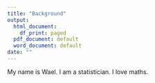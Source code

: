 ```yaml
---
title: "Background"
output:
  html_document:
    df_print: paged
  pdf_document: default
  word_document: default
date: ""
---
```


My name is Wael. I am a statistician. I love maths.

\textbf{Google Scholar:}